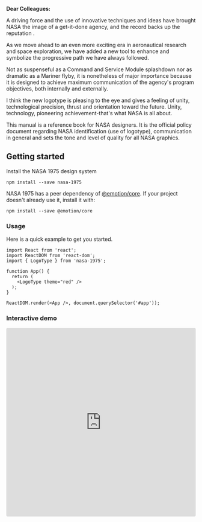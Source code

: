 
<Meta title="Welcome" />

<LogoType theme="red" size="md" />

**Dear Colleagues:**

A driving force and the use of innovative techniques and ideas have brought NASA the image of a
get-it-done agency, and the record backs up the reputation .

As we move ahead to an even more exciting era in aeronautical research and space exploration, we
have added a new tool to enhance and symbolize the progressive path we have always followed.

Not as suspenseful as a Command and Service Module splashdown nor as dramatic as a Mariner flyby, it
is nonetheless of major importance because it is designed to achieve maximum communication of the
agency's program objectives, both internally and externally.

I think the new logotype is pleasing to the eye and gives a feeling of unity, technological
precision, thrust and orientation toward the future. Unity, technology, pioneering
achievement-that's what NASA is all about.

This manual is a reference book for NASA designers. It is the official policy document regarding
NASA identification (use of logotype), communication in general and sets the tone and level of
quality for all NASA graphics.

## Getting started

Install the NASA 1975 design system

```
npm install --save nasa-1975
```

NASA 1975 has a peer dependency of [@emotion/core](https://www.npmjs.com/package/@emotion/core). If
your project doesn't already use it, install it with:

```
npm install --save @emotion/core
```

### Usage

Here is a quick example to get you started.

```
import React from 'react';
import ReactDOM from 'react-dom';
import { LogoType } from 'nasa-1975';

function App() {
  return (
    <LogoType theme="red" />
  );
}

ReactDOM.render(<App />, document.querySelector('#app'));

```

### Interactive demo

<iframe
    src="https://codesandbox.io/embed/condescending-bose-pcpi1?fontsize=14"
    title="NASA-1975-sandbox"
    allow="geolocation; microphone; camera; midi; vr; accelerometer; gyroscope; payment; ambient-light-sensor; encrypted-media; usb"
    style="width:100%; height:500px; border:0; border-radius: 4px; overflow:hidden;"
    style={{ width: '100%', height: '500px', border: '0', borderRadius: '4px', overflow: 'hidden' }}
    sandbox="allow-modals allow-forms allow-popups allow-scripts allow-same-origin"
></iframe>
